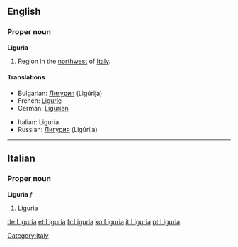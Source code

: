 ==English==

===Proper noun===
'''Liguria'''

# Region in the [[northwest]] of [[Italy]].

====Translations====
{{top}}
*Bulgarian: [[Лигурия]] (Ligúrija) {{f}}
*French: [[Ligurie]] {{f}}
*German: [[Ligurien]] {{n}}
{{mid}}
*Italian: Liguria {{f}}
*Russian: [[Лигурия]] (Ligúrija) {{f}}
{{bottom}}

----

==Italian==
===Proper noun===
'''Liguria''' ''f''
# Liguria

[[Category:Italy]]

[[de:Liguria]]
[[et:Liguria]]
[[fr:Liguria]]
[[ko:Liguria]]
[[it:Liguria]]
[[pt:Liguria]]